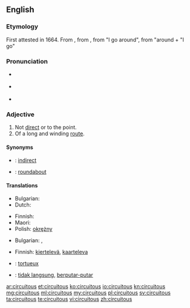 {{was wotd|2007|January|30}}
==English==

===Etymology===
First attested in 1664.  From {{etyl|la|en}} {{term/t|la|circuitōsus}}, from {{term|circuitus|lang=la}}, from {{term/t|la|circumeō}} "I go around", from {{term|circum|lang=la}} "around + {{term/t|la|eō}} "I go"

===Pronunciation===
* {{a|RP}} {{IPA|/sɜːˈkjuːɪtəs/}}
* {{a|US}} {{IPA|/sɚˈkjuːətəs/|/sɚˈkjuːɪtəs/}}
* {{audio|en-us-circuitous.ogg|Audio (US)}}

===Adjective===
{{en-adj}}

# Not [[direct]] or to the point.
# Of a long and winding [[route]].

====Synonyms====
* {{qualifier|not direct}}: [[indirect]]
* {{qualifier|of a winding route}}: [[roundabout]]

====Translations====
{{trans-top|not direct or to the point}}
* Bulgarian: {{t+|bg|обиколен}}
* Dutch: {{t+|nl|omslachtig}}
{{trans-mid}}
* Finnish: {{t-|fi|epäsuora}}
* Maori: {{t|mi|āwhiowhio}}
* Polish: [[okrężny]]
{{trans-bottom}}

{{trans-top|of a long and winding route}}
* Bulgarian: {{t+|bg|околен}},  {{t+|bg|обиколен}}
{{trans-mid}}
* Finnish: [[kiertelevä]], [[kaarteleva]]
{{trans-bottom}}

{{checktrans}}
* {{ttbc|fr}}: [[tortueux]]
* {{ttbc|id}}: [[tidak langsung]], [[putar|berputar-putar]]

[[ar:circuitous]]
[[et:circuitous]]
[[ko:circuitous]]
[[io:circuitous]]
[[kn:circuitous]]
[[mg:circuitous]]
[[ml:circuitous]]
[[my:circuitous]]
[[pl:circuitous]]
[[sv:circuitous]]
[[ta:circuitous]]
[[te:circuitous]]
[[vi:circuitous]]
[[zh:circuitous]]